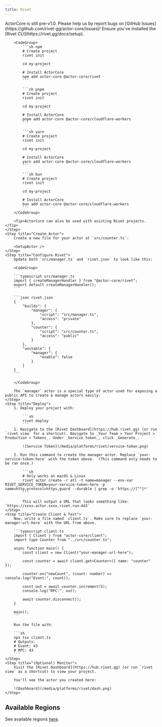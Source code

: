 ```yaml
---
title: Rivet
---
```



<Info>
	ActorCore is still pre-v1.0. Please help us by report bugs on [GitHub Issues](https://github.com/rivet-gg/actor-core/issues)!
</Info>

<Steps>
	<Step title="Create New Rivet Project">
		Ensure you've installed the [Rivet CLI](https://rivet.gg/docs/setup).

		<CodeGroup>
			```sh npm
			# Create project
			rivet init

    		cd my-project

    		# Install ActorCore
    		npm add actor-core @actor-core/rivet
    		```

    		```sh pnpm
			# Create project
			rivet init

			cd my-project

    		# Install ActorCore
    		pnpm add actor-core @actor-core/cloudflare-workers
    		```

    		```sh yarn
			# Create project
			rivet init

			cd my-project

    		# Install ActorCore
    		yarn add actor-core @actor-core/cloudflare-workers
    		```

    		```sh bun
			# Create project
			rivet init

			cd my-project

    		# Install ActorCore
    		bun add actor-core @actor-core/cloudflare-workers
    		```
    	</CodeGroup>

    	<Tip>ActorCore can also be used with existing Rivet projects.</Tip>
    </Step>
    <Step title="Create Actor">
    	Create a new file for your actor at `src/counter.ts`:

    	<SetupActor />
    </Step>
    <Step title="Configure Rivet">
    	Update both `src/manager.ts` and `rivet.json` to look like this:

		<CodeGroup>

    	```typescript src/manager.ts
		import { createManagerHandler } from "@actor-core/rivet";
		export default createManagerHandler();
    	```

    	```json rivet.json
		{
			"builds": {
				"manager": {
					"script": "src/manager.ts",
					"access": "private"
				},
				"counter": {
					"script": "src/counter.ts",
					"access": "public"
				}
			},
			"unstable": {
				"manager": {
					"enable": false
				}
			}
		}
    	```

		</CodeGroup>

		The `manager` actor is a special type of actor used for exposing a public API to create & manage actors easily.
    </Step>
    <Step title="Deploy">
		1. Deploy your project with:

			```sh
			rivet deploy
			```
		1. Navigate to the [Rivet Dashboard](https://hub.rivet.gg) (or run `rivet view` for a shortcut). Navigate to _Your Team > Your Project > Production > Tokens_. Under _Service token_, click _Generate_.

			![Service Token](/media/platforms/rivet/service-token.png)

		2. Run this command to create the manager actor. Replace `your-service-token-here` with the token above.  (This command only needs to be ran once.)

			```sh
			# Only works on macOS & Linux
			rivet actor create -r atl -t name=manager --env-var RIVET_SERVICE_TOKEN=your-service-token-here -p name=http,protocol=https,guard --durable | grep -o 'https://[^"]*'
			```

			This will output a URL that looks something like: `https://xxxx.actor.xxxx.rivet.run:443`
	</Step>
    <Step title="Create Client & Test">
		Now, write a file named `client.ts`. Make sure to replace `your-manager-url-here` with the URL from above.

		```typescript client.ts
		import { Client } from "actor-core/client";
		import type Counter from "../src/counter.ts";

		async function main() {
			const client = new Client("your-manager-url-here");

			const counter = await client.get<Counter>({ name: "counter" });

			counter.on("newCount", (count: number) => console.log("Event:", count));

			const out = await counter.increment(5);
			console.log("RPC:", out);

			await counter.disconnect();
		}

		main();
		```

		Run the file with:

		```sh
		npx tsx client.ts
		# Outputs:
		# Event: 43
		# RPC: 43
		```
    </Step>
    <Step title="(Optional) Monitor">
		Visit the [Rivet Dashboard](https://hub.rivet.gg) (or run `rivet view` as a shortcut) to view your project.

		You'll see the actor you created here:

		![Dashboard](/media/platforms/rivet/dash.png)
	</Step>
</Steps>

## Available Regions

See available regions [here](https://rivet.gg/docs/regions).
